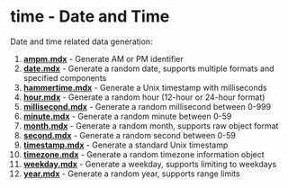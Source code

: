 # time - Date and Time

Date and time related data generation:

1. **[ampm.mdx](/en/docs/time/ampm)** - Generate AM or PM identifier
2. **[date.mdx](/en/docs/time/date)** - Generate a random date, supports multiple formats and specified components
3. **[hammertime.mdx](/en/docs/time/hammertime)** - Generate a Unix timestamp with milliseconds
4. **[hour.mdx](/en/docs/time/hour)** - Generate a random hour (12-hour or 24-hour format)
5. **[millisecond.mdx](/en/docs/time/millisecond)** - Generate a random millisecond between 0-999
6. **[minute.mdx](/en/docs/time/minute)** - Generate a random minute between 0-59
7. **[month.mdx](/en/docs/time/month)** - Generate a random month, supports raw object format
8. **[second.mdx](/en/docs/time/second)** - Generate a random second between 0-59
9. **[timestamp.mdx](/en/docs/time/timestamp)** - Generate a standard Unix timestamp
10. **[timezone.mdx](/en/docs/time/timezone)** - Generate a random timezone information object
11. **[weekday.mdx](/en/docs/time/weekday)** - Generate a weekday, supports limiting to weekdays
12. **[year.mdx](/en/docs/time/year)** - Generate a random year, supports range limits